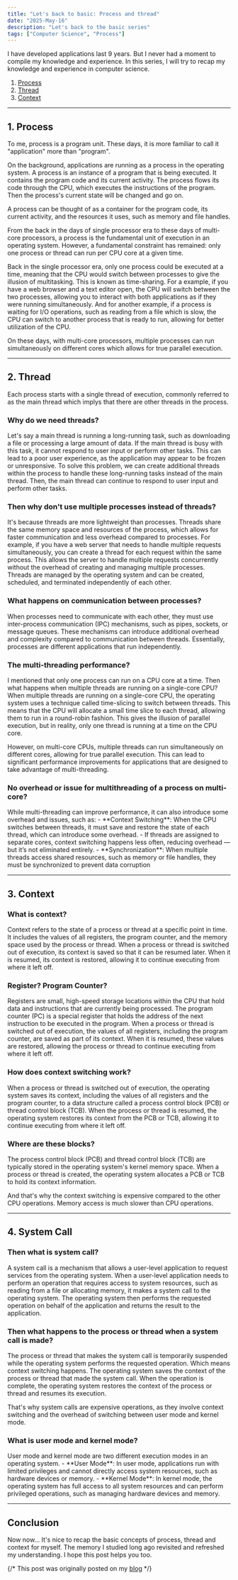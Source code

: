 ```yaml
---
title: "Let's back to basic: Process and thread"
date: "2025-May-16"
description: "Let's back to the basic series"
tags: ["Computer Science", "Process"]
---
```


I have developed applications last 9 years.
But I never had a moment to compile my knowledge and experience.
In this series, I will try to recap my knowledge and experience in computer science.

1. [Process](#1)
2. [Thread](#2)
3. [Context](#3)

---

<h2 id="1">1. Process</h2>

To me, process is a program unit. These days, it is more familiar to call it "application" more than "program".

On the background, applications are running as a process in the operating system.
A process is an instance of a program that is being executed. It contains the program code and its current activity.
The process flows its code through the CPU, which executes the instructions of the program.
Then the process's current state will be changed and go on.

A process can be thought of as a container for the program code, its current activity, and the resources it uses, such as memory and file handles.

From the back in the days of single processor era to these days of multi-core processors, a process is the fundamental unit of execution in an operating system.
However, a fundamental constraint has remained: only one process or thread can run per CPU core at a given time.

Back in the single processor era, only one process could be executed at a time, meaning that the CPU would switch between processes to give the illusion of multitasking. This is known as time-sharing.
For a example, if you have a web browser and a text editor open, the CPU will switch between the two processes, allowing you to interact with both applications as if they were running simultaneously.
And for another example, if a process is waiting for I/O operations, such as reading from a file which is slow, the CPU can switch to another process that is ready to run, allowing for better utilization of the CPU.

On these days, with multi-core processors, multiple processes can run simultaneously on different cores which allows for true parallel execution.

---

<h2 id="2">2. Thread</h2>

Each process starts with a single thread of execution, commonly referred to as the main thread which implys that there are other threads in the process.

<h3>Why do we need threads?</h3>
Let's say a main thread is running a long-running task, such as downloading a file or processing a large amount of data. If the main thread is busy with this task,
it cannot respond to user input or perform other tasks. 
This can lead to a poor user experience, as the application may appear to be frozen or unresponsive. 
To solve this problem, we can create additional threads within the process to handle these long-running tasks instead of the main thread. 
Then, the main thread can continue to respond to user input and perform other tasks.

<h3>Then why don't use multiple processes instead of threads?</h3>
It's because threads are more lightweight than processes. 
Threads share the same memory space and resources of the process, which allows for faster communication and less overhead compared to processes. 
For example, if you have a web server that needs to handle multiple requests simultaneously, you can create a thread for each request within the same process. 
This allows the server to handle multiple requests concurrently without the overhead of creating and managing multiple processes. 
Threads are managed by the operating system and can be created, scheduled, and terminated independently of each other.

<h3>What happens on communication between processes?</h3>
When processes need to communicate with each other, they must use inter-process communication (IPC) mechanisms, such as pipes, sockets, or message queues. 
These mechanisms can introduce additional overhead and complexity compared to communication between threads.
Essentially, processes are different applications that run independently.

<h3>The multi-threading performance?</h3>
I mentioned that only one process can run on a CPU core at a time. 
Then what happens when multiple threads are running on a single-core CPU? 
When multiple threads are running on a single-core CPU, the operating system uses a technique called time-slicing to switch between threads. 
This means that the CPU will allocate a small time slice to each thread, allowing them to run in a round-robin fashion. 
This gives the illusion of parallel execution, but in reality, only one thread is running at a time on the CPU core.

However, on multi-core CPUs, multiple threads can run simultaneously on different cores, allowing for true parallel execution. 
This can lead to significant performance improvements for applications that are designed to take advantage of multi-threading.

<h3>No overhead or issue for multithreading of a process on multi-core?</h3>
While multi-threading can improve performance, it can also introduce some overhead
and issues, such as: 
- **Context Switching**: When the CPU switches between threads, it must save and restore the state of each thread, which can introduce some overhead.
    - If threads are assigned to separate cores, context switching happens less often, reducing overhead — but it’s not eliminated entirely.
- **Synchronization**: When multiple threads access shared resources, such as memory or file handles, they must be synchronized to prevent data corruption

---

<h2 id="3">3. Context</h2>

<h3>What is context?</h3>
Context refers to the state of a process or thread at a specific point in time. 
It includes the values of all registers, the program counter, and the memory space used by the process or thread. 
When a process or thread is switched out of execution, its context is saved so that it can be resumed later. 
When it is resumed, its context is restored, allowing it to continue executing from where it left off.

<h3>Register? Program Counter?</h3>
Registers are small, high-speed storage locations within the CPU that hold data and instructions that are currently being processed. 
The program counter (PC) is a special register that holds the address of the next instruction to be executed in the program.
When a process or thread is switched out of execution, the values of all registers, including the program counter, are saved as part of its context. 
When it is resumed, these values are restored, allowing the process or thread to continue executing from where it left off.

<h3>How does context switching work?</h3>
When a process or thread is switched out of execution, the operating system saves its context, including the values of all registers and the program counter, to a data structure called a process control block (PCB) or thread control block (TCB).
When the process or thread is resumed, the operating system restores its context from the PCB or TCB, allowing it to continue executing from where it left off.

<h3>Where are these blocks?</h3>
The process control block (PCB) and thread control block (TCB) are typically stored in the operating system's kernel memory space. 
When a process or thread is created, the operating system allocates a PCB or TCB to hold its context information.

And that's why the context switching is expensive compared to the other CPU operations. Memory access is much slower than CPU operations.

---

<h2 id="4">4. System Call</h2>

<h3>Then what is system call?</h3>
A system call is a mechanism that allows a user-level application to request services from the operating system.
When a user-level application needs to perform an operation that requires access to system resources, such as reading from a file or allocating memory, it makes a system call to the operating system.
The operating system then performs the requested operation on behalf of the application and returns the result to the application.

<h3>Then what happens to the process or thread when a system call is made?</h3>
The process or thread that makes the system call is temporarily suspended while the operating system performs the requested operation.
Which means context switching happens.
The operating system saves the context of the process or thread that made the system call.
When the operation is complete, the operating system restores the context of the process or thread and resumes its execution.

That's why system calls are expensive operations, as they involve context switching and the overhead of switching between user mode and kernel mode.

<h3>What is user mode and kernel mode?</h3>
User mode and kernel mode are two different execution modes in an operating system.
- **User Mode**: In user mode, applications run with limited privileges and cannot directly access system resources, such as hardware devices or memory.
- **Kernel Mode**: In kernel mode, the operating system has full access to all system resources and can perform privileged operations, such as managing hardware devices and memory.

---

## Conclusion

Now now... It's nice to recap the basic concepts of process, thread and context for myself.
The memory I studied long ago revisited and refreshed my understanding.
I hope this post helps you too.

{/* This post was originally posted on my [blog](https://koblin.blog) */}
